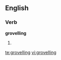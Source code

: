 ==English==

===Verb===
'''grovelling'''

# {{present participle of|grovel}}

[[te:grovelling]]
[[vi:grovelling]]